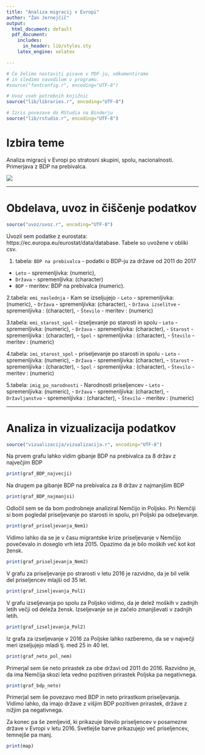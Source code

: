 ```yaml
---
title: "Analiza migracij v Evropi"
author: "Žan Jernejčič"
output:
  html_document: default
  pdf_document:
    includes:
      in_header: lib/styles.sty
    latex_engine: xelatex

---
```


```r
# Če želimo nastaviti pisave v PDF-ju, odkomentiramo
# in sledimo navodilom v programu.
#source("fontconfig.r", encoding="UTF-8")

# Uvoz vseh potrebnih knjižnic
source("lib/libraries.r", encoding="UTF-8")
```

```r
# Izris povezave do RStudia na Binderju
source("lib/rstudio.r", encoding="UTF-8")
```

# Izbira teme

Analiza migracij v Evropi po stratosni skupini, spolu, nacionalnosti. Primerjava z BDP na prebivalca.

![](slike/European_Union.png)

***

# Obdelava, uvoz in čiščenje podatkov

```r
source("uvoz/uvoz.r", encoding="UTF-8")
```

Uvozil sem podatke z eurostata: https://ec.europa.eu/eurostat/data/database.
Tabele so uvožene v obliki csv.

1. tabela:
`BDP na prebivalca` - podatki o BDP-ju za države od 2011 do 2017
  - `Leto` - spremenljivka:  (numeric),
  - `Država` - spremenljivka: (character)
  - `BDP` - meritev: BDP na prebivalca (numeric).

2.tabela:
`emi_naslednja` - Kam se izseljujejo
  - `Leto` - spremenljivka: (numeric),
  - `Država` - spremenljivka: (character),
  - `Država izselitve` - spremenljivka : (character),
  - `Število` - meritev : (numeric)
  
3.tabela:
`emi_starost_spol` - izseljevanje po starosti in spolu
  - `Leto` - spremenljivka: (numeric),
  - `Država` - spremenljivka: (character),
  - `Starost` - spremenljivka : (character),
  - `Spol` - spremenljivka : (character),
  - `Število` - meritev : (numeric)

4.tabela:
`imi_starost_spol` - priseljevanje po starosti in spolu
  - `Leto` - spremenljivka: (numeric),
  - `Država` - spremenljivka: (character),
  - `Starost` - spremenljivka : (character),
  - `Spol` - spremenljivka : (character),
  - `Število` - meritev : (numeric)

5.tabela:
`imig_po_narodnosti` - Narodnosti priseljencev
  - `Leto` - spremenljivka: (numeric),
  - `Država` - spremenljivka: (character),
  - `Državljanstvo` - spremenljivka : (character),
  - `Število` - meritev : (numeric)




***

# Analiza in vizualizacija podatkov

```r
source("vizualizacija/vizualizacija.r", encoding="UTF-8")
```

Na prvem grafu lahko vidim gibanje BDP na prebivalca za 8 držav z največjim BDP
```r
print(graf_BDP_najvecji)
```

Na drugem pa gibanje BDP na prebivalca za 8 držav z najmanjšim BDP
```r
print(graf_BDP_najmanjsi)
```

Odločil sem se da bom podrobneje analiziral Nemčijo in Poljsko. Pri Nemčiji si bom pogledal priseljevanje po starosti in spolu, pri Poljski pa odseljevanje.

```r
print(graf_priseljevanja_Nem1)
```
Vidimo lahko da se je v času migrantske krize priseljevanje v Nemčijo povečevalo in doseglo vrh leta 2015. Opazimo da je bilo moških več kot kot žensk.

```r
print(graf_priseljevanja_Nem2)
```
V grafu za priseljevanje po strarosti v letu 2016 je razvidno, da je bil velik del priseljencev mlajši od 35 let.

```r
print(graf_izseljevanja_Pol1)
```
V grafu izseljevanja po spolu za Poljsko vidimo, da je delež moških v zadnjih letih večji od deleža  žensk. Izseljevanje se je začelo zmanjševati v zadnjih letih.

```r
print(graf_izseljevanja_Pol2)
```

Iz grafa za izseljevanje v 2016 za Poljske lahko razberemo, da se v največji meri izseljujejo mladi tj. med 25 in 40 let. 

```r
print(graf_neto_pol_nem)
```

Primerjal sem še neto prirastek za obe državi od 2011 do 2016. Razvidno je, da ima Nemčija skozi leta vedno pozitiven prirastek Poljska pa negativnega.

```r
print(graf_bdp_neto)
```

Primerjal sem še povezavo med BDP in neto prirastkom priseljevanja. Vidimo lahko, da imajo države z višjim BDP pozitiven prirastek, države z nižjim pa negativnega.


Za konec pa še zemljevid, ki prikazuje število priseljencev v posamezne države v Evropi v letu 2016. Svetlejše barve prikazujejo več priseljencev, temnejše pa manj. 

```r
print(map)
```





